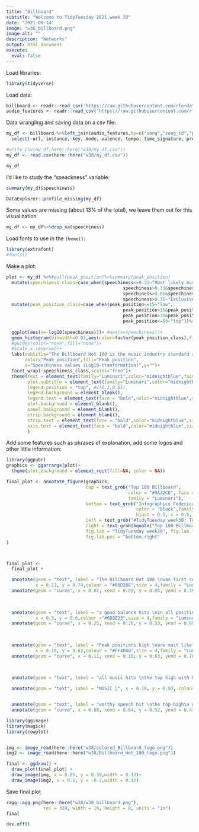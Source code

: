 ```yaml
---
title: "Billboard"
subtitle: "Welcome to TidyTuesday 2021 week 38"
date: "2021-09-14"
image: "w38_billboard.png"
image-alt: ""
description: "Networks"
output: html_document
execute: 
  eval: false
---
```


Load libraries:

```r
library(tidyverse)
```


Load data:

```r
billboard <- readr::read_csv('https://raw.githubusercontent.com/rfordatascience/tidytuesday/master/data/2021/2021-09-14/billboard.csv')
audio_features <- readr::read_csv('https://raw.githubusercontent.com/rfordatascience/tidytuesday/master/data/2021/2021-09-14/audio_features.csv')

```


Data wrangling and saving data on a csv file:

```r
my_df <- billboard %>%left_join(audio_features,by=c("song","song_id","performer"))%>%
  select(-url,-instance,-key,-mode,-valence,-tempo,-time_signature,-previous_week_position,-starts_with("spotify"))

#write_csv(my_df,here::here("w38/my_df.csv"))
my_df <- read.csv(here::here("w38/my_df.csv"))

my_df
```


I'd like to study the "speackness" variable:

```r
summary(my_df$speechiness)

DataExplorer::profile_missing(my_df)
```

Some values are missing (about 13% of the total), we leave them out for this visualization.

```r
my_df <- my_df%>%drop_na(speechiness)
```

Load fonts to use in the `theme()`:

```r
library(extrafont)
#fonts()
```

Make a plot:

```r
plot <- my_df %>%#pull(peak_position)%>%summary(peak_position)
  mutate(speechiness_class=case_when(speechiness<=0.33~"Most likely music",
                                            speechiness>0.33&speechiness<=0.66~"Contain music and speech",
                                            speechiness>0.66&speechiness<=0.75~"Probably spoken words",
                                            speechiness>0.75~"Exclusively speech-like"))%>%
  mutate(peak_position_class=case_when(peak_position<=15~"low",
                                            peak_position>15&peak_position<=30~"medium",
                                            peak_position>30&peak_position<=50~"high",
                                            peak_position>=50~"top"))%>%
  
  ggplot(aes(x=-log10(speechiness)))+ #aes(x=speechiness))+
  geom_histogram(binwidth=0.03,aes(color=factor(peak_position_class),fill=factor(peak_position_class)))+
  #guides(color="none",fill="none")+
  #scale_x_reverse()+
  labs(subtitle="The Billboard Hot 100 is the music industry standard record chart in the United States for songs, \npublished weekly by Billboard magazine. (Billboard Top 100 - Wikipedia)\nCharts show the `Speechiness` distributions based on peak positions on radio play, and online streaming in the United States.\n",
       color="Peak position",fill="Peak position",
       x="Speechiness values (Log10-tranformation)",y="")+
  facet_wrap(~speechiness_class,scales="free")+
  theme(text = element_text(family="Luminari",color="midnightblue",face = "bold"),
        plot.subtitle = element_text(family="Luminari",color="midnightblue",size=14,vjust=-0.5),
        legend.position = "top", #c(0.1,0.85),
        legend.background = element_blank(),
        legend.text = element_text(face = "bold",color="midnightblue",size=14),
        plot.background = element_blank(),
        panel.background = element_blank(),
        strip.background = element_blank(),
        strip.text = element_text(face = "bold",color="midnightblue",size=14),
        axis.text = element_text(face = "bold",color="midnightblue",size=14)
        )
```


Add some features such as phrases of explanation, add some logos and other little information:


```r
library(ggpubr)
graphics <- ggarrange(plot)+
  theme(plot.background = element_rect(fill=NA, color = NA))

final_plot <- annotate_figure(graphics,
                              top = text_grob("Top 100 Billboard",
                                              color = "#9A32CD", face = "bold", size = 45,
                                              family = "Luminari"),
                              bottom = text_grob("Infographics Federica Gazzelloni DataSource: Top 100 Billboard from Data.World",
                                                 color = "black",family = "Luminari",
                                                 hjust = 0.5, x = 0.5, face = "bold.italic", size = 15),
                              left = text_grob("#TidyTuesday week38: Top 100 Billboard", color = c("#778899"), rot = 90,size = 30),
                              right = text_grob(bquote("Top 100 Billboard MUSIC 🎼"), color = c("#778899"),rot = 90,size = 30),
                              fig.lab = "TidyTuesday week38", fig.lab.face = "bold.italic",fig.lab.size = 12,
                              fig.lab.pos = "bottom.right"
)



final_plot <-
  final_plot +

  annotate(geom = "text", label = "The Billboard Hot 100 \nwas first released in August 1958",
           x = 0.11, y = 0.74,colour = "#00D2BE",size = 4,family = "Luminari") +
  annotate(geom = "curve", x = 0.07, xend = 0.09, y = 0.85, yend = 0.78, colour = "#00D2BE", curvature = .3, arrow = arrow(length = unit(2, "mm")),family = "Luminari",size=1.5) +

  
  
  annotate(geom = "text", label = "a good balance hits \nin all positions",
           x = 0.3, y = 0.6,colour ="#6B8E23",size = 4,family = "Luminari") +
  annotate(geom = "curve", x = 0.25, xend = 0.28, y = 0.53, yend = 0.69, colour = "#6B8E23", curvature = -.3, arrow = arrow(length = unit(2, "mm")),family = "Luminari",size=1.5) +

  
  
  annotate(geom = "text", label = "Peak positions high \nare most likely found with \n`Most likely music`",
           x = 0.18, y = 0.63,colour = "#FF4040",size = 4,family = "Luminari") +
  annotate(geom = "curve", x = 0.11, xend = 0.10, y = 0.63, yend = 0.70, colour = "#FF4040", curvature = -.3, arrow = arrow(length = unit(2, "mm")),family = "Luminari",size=1.5) +
  
  

  annotate(geom = "text", label = "all music hits \nthe top high with higher frequency",x = 0.22, y = 0.25, colour = "#9A32CD", size = 5,family = "Luminari") +

  annotate(geom = "text", label = "MUSIC 🎼", x = 0.18, y = 0.03, colour = "red", size = 7,family = "Luminari")+


  annotate(geom = "text", label = "worthy speech hit \nthe top-high\n without music \nvery rarely", x = 0.62, y = 0.34, colour = "#FF7256", size = 5,family = "Luminari") +
  annotate(geom = "curve", x = 0.68, xend = 0.64, y = 0.52, yend = 0.41, colour = "#FF7256", curvature = -.3, arrow = arrow(length = unit(2, "mm")),family = "Luminari",size=1.5)

library(ggimage)
library(magick)
library(cowplot)


img <- image_read(here::here("w38/colored_Billboard_logo.png"))
img2 <- image_read(here::here("w38/Billboard_Hot_100_logo.png"))

final <- ggdraw() +
  draw_plot(final_plot) +
  draw_image(img, x = 0.85, y = 0.39,width = 0.12)+
  draw_image(img2, x = 0.1, y = -0.2,width = 0.12)
```

Save final plot

```r
ragg::agg_png(here::here("w38/w38_billboard.png"),
              res = 320, width = 16, height = 8, units = "in")
final

dev.off()
```

